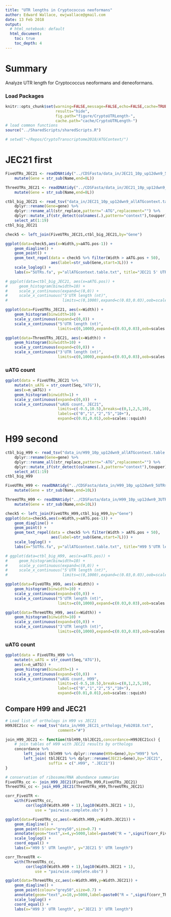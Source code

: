 ```yaml
---
title: "UTR lengths in Cryptococcus neoformans"
author: Edward Wallace, ewjwallace@gmail.com
date: 13 Feb 2018
output:
  # html_notebook: default
  html_document:
    toc: true
    toc_depth: 4
---
```


# Summary

Analyze UTR length for Cryptococcus neoformans and deneoformans.

### Load Packages

```r
knitr::opts_chunk$set(warning=FALSE,message=FALSE,echo=FALSE,cache=TRUE,
                      results="hide",
                      fig.path="figure/CryptoUTRLength-",
                      cache.path="cache/CryptoUTRLength-")
# load common functions
source("../SharedScripts/sharedScripts.R")

# setwd("~/Repos/CryptoTranscriptome2018/ATGContext/")
```


# JEC21 first

```r
FiveUTRs_JEC21 <- readDNAtidy("../CDSFasta/data_in/JEC21_10p_up12dwn9_5UTRs.fa") %>%
    mutate(Gene = str_sub(Name,end=8L))

ThreeUTRs_JEC21 <- readDNAtidy("../CDSFasta/data_in/JEC21_10p_up12dwn9_3UTRs.fa") %>%
    mutate(Gene = str_sub(Name,end=8L))
```


```r
ctbl_big_JEC21 <- read_tsv("data_in/JEC21_10p_up12dwn9_allATGcontext.table.txt") %>% 
    dplyr::rename(Gene=gene) %>%
    dplyr::rename_all(str_replace,pattern="-ATG",replacement="") %>% 
    dplyr::mutate_if(str_detect(colnames(.),pattern="context"),toupper) %>%
    select_at(1:19)
ctbl_big_JEC21

check5 <- left_join(FiveUTRs_JEC21,ctbl_big_JEC21,by="Gene")

ggplot(data=check5,aes(x=Width,y=aATG.pos-1)) + 
    geom_diagline() + 
    geom_point() +
    geom_text_repel(data = check5 %>% filter(Width > aATG.pos + 50),
                    aes(label=str_sub(Gene,start=3L))) +
    scale_loglog() +
    labs(x="5UTRs.fa", y="allATGcontext.table.txt", title="JEC21 5' UTR length")
```



```r
# ggplot(data=ctbl_big_JEC21, aes(x=aATG.pos)) +
#     geom_histogram(binwidth=10) + 
#     scale_y_continuous(expand=c(0,0)) +
#     scale_x_continuous("5'UTR length (nt)", 
#                        limits=c(0,1000),expand=c(0.03,0.03),oob=scales::squish)

ggplot(data=FiveUTRs_JEC21, aes(x=Width)) +
    geom_histogram(binwidth=10) + 
    scale_y_continuous(expand=c(0,0)) +
    scale_x_continuous("5'UTR length (nt)", 
                       limits=c(0,1000),expand=c(0.03,0.03),oob=scales::squish) 
```

```r
ggplot(data=ThreeUTRs_JEC21, aes(x=Width)) +
    geom_histogram(binwidth=10) + 
    scale_y_continuous(expand=c(0,0)) +
    scale_x_continuous("3'UTR length (nt)", 
                       limits=c(0,1000),expand=c(0.03,0.03),oob=scales::squish) 
```

### uATG count

```r
ggplot(data = FiveUTRs_JEC21 %>%
    mutate(n_uATG = str_count(Seq,"ATG")),
    aes(x=n_uATG)) +
    geom_histogram(binwidth=1) +
    scale_y_continuous(expand=c(0,0))  +
    scale_x_continuous("uAUG count, JEC21", 
                       limits=c(-0.5,10.5),breaks=c(0,1,2,5,10),
                       labels=c("0","1","2","5","10+"),
                       expand=c(0.01,0.01),oob=scales::squish) 
```

# H99 second

```r
ctbl_big_H99 <- read_tsv("data_in/H99_10p_up12dwn9_allATGcontext.table.txt") %>% 
    dplyr::rename(Gene=gene) %>%
    dplyr::rename_all(str_replace,pattern="-ATG",replacement="") %>% 
    dplyr::mutate_if(str_detect(colnames(.),pattern="context"),toupper) %>%
    select_at(1:19)
ctbl_big_H99

FiveUTRs_H99 <- readDNAtidy("../CDSFasta/data_in/H99_10p_up12dwn9_5UTRs.fa") %>%
    mutate(Gene = str_sub(Name,end=10L))

ThreeUTRs_H99 <- readDNAtidy("../CDSFasta/data_in/H99_10p_up12dwn9_3UTRs.fa") %>%
    mutate(Gene = str_sub(Name,end=10L))
```

```r
check5 <- left_join(FiveUTRs_H99,ctbl_big_H99,by="Gene")
ggplot(data=check5,aes(x=Width,y=aATG.pos-1)) + 
    geom_diagline() + 
    geom_point() +
    geom_text_repel(data = check5 %>% filter(Width > aATG.pos + 50),
                    aes(label=str_sub(Gene,start=7L))) +
    scale_loglog() +
    labs(x="5UTRs.fa", y="allATGcontext.table.txt", title="H99 5'UTR length")
```


```r
# ggplot(data=ctbl_big_H99, aes(x=aATG.pos)) +
#     geom_histogram(binwidth=10) + 
#     scale_y_continuous(expand=c(0,0)) +
#     scale_x_continuous("5'UTR length (nt)", 
#                        limits=c(0,1000),expand=c(0.03,0.03),oob=scales::squish)

ggplot(data=FiveUTRs_H99, aes(x=Width)) +
    geom_histogram(binwidth=10) + 
    scale_y_continuous(expand=c(0,0)) +
    scale_x_continuous("5'UTR length (nt)", 
                       limits=c(0,1000),expand=c(0.03,0.03),oob=scales::squish) 
```

```r
ggplot(data=ThreeUTRs_H99, aes(x=Width)) +
    geom_histogram(binwidth=10) + 
    scale_y_continuous(expand=c(0,0)) +
    scale_x_continuous("3'UTR length (nt)", 
                       limits=c(0,1000),expand=c(0.03,0.03),oob=scales::squish) 
```

### uATG count

```r
ggplot(data = FiveUTRs_H99 %>%
    mutate(n_uATG = str_count(Seq,"ATG")),
    aes(x=n_uATG)) +
    geom_histogram(binwidth=1) +
    scale_y_continuous(expand=c(0,0))  +
    scale_x_continuous("uAUG count, H99", 
                       limits=c(-0.5,10.5),breaks=c(0,1,2,5,10),
                       labels=c("0","1","2","5","10+"),
                       expand=c(0.01,0.01),oob=scales::squish) 
```


## Compare H99 and JEC21

```r
# Load list of orthologs in H99 vs JEC21
H99JEC21cc <- read_tsv("data_in/H99_JEC21_orthologs_Feb2018.txt",
                       comment="#") 

join_H99_JEC21 <- function(tblH99,tblJEC21,concordance=H99JEC21cc) {
    # join tables of H99 with JEC21 results by orthologs
    concordance %>%
        left_join( tblH99 %>% dplyr::rename(H99=Gene),by="H99") %>% 
        left_join( tblJEC21 %>% dplyr::rename(JEC21=Gene),by="JEC21",
                   suffix = c(".H99", ".JEC21"))
}

# conservation of ribosome/RNA abundance summaries
FiveUTRs_cc <- join_H99_JEC21(FiveUTRs_H99,FiveUTRs_JEC21)
ThreeUTRs_cc <- join_H99_JEC21(ThreeUTRs_H99,ThreeUTRs_JEC21)
```

```r
corr_FiveUTR <- 
    with(FiveUTRs_cc,
         cor(log10(Width.H99 + 1),log10(Width.JEC21 + 1),
             use = "pairwise.complete.obs") )

ggplot(data=FiveUTRs_cc,aes(x=Width.H99,y=Width.JEC21)) +
    geom_diagline() + 
    geom_point(colour="grey50",size=0.7) + 
    annotate(geom="text",x=4,y=5000,label=paste0("R = ",signif(corr_FiveUTR,2))) + 
    scale_loglog() +
    coord_equal() + 
    labs(x="H99 5' UTR length", y="JEC21 5' UTR length")
```

```r
corr_ThreeUTR <- 
    with(ThreeUTRs_cc,
         cor(log10(Width.H99 + 1),log10(Width.JEC21 + 1),
             use = "pairwise.complete.obs") )

ggplot(data=ThreeUTRs_cc,aes(x=Width.H99,y=Width.JEC21)) +
    geom_diagline() + 
    geom_point(colour="grey50",size=0.7) + 
    annotate(geom="text",x=10,y=5000,label=paste0("R = ",signif(corr_ThreeUTR,2))) + 
    scale_loglog() +
    coord_equal() + 
    labs(x="H99 3' UTR length", y="JEC21 3' UTR length")
```



